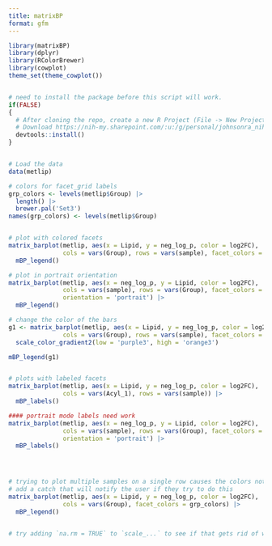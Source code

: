 ```yaml
---
title: matrixBP
format: gfm
---
```



```r
library(matrixBP)
library(dplyr)
library(RColorBrewer)
library(cowplot)
theme_set(theme_cowplot())


# need to install the package before this script will work.
if(FALSE)
{
  # After cloning the repo, create a new R Project (File -> New Project... -> Existing Directory) and run the following command in the console:
  # Download https://nih-my.sharepoint.com/:u:/g/personal/johnsonra_nih_gov/EeEo-VNRXchMl47X2jhcHLcB2IaSH--TKOcUpS5OLvBoSQ?e=lQwu9Q and save it to `data/metlip.rda`
  devtools::install()
}


# Load the data
data(metlip)

# colors for facet_grid labels
grp_colors <- levels(metlip$Group) |>
  length() |>
  brewer.pal('Set3')
names(grp_colors) <- levels(metlip$Group)


# plot with colored facets
matrix_barplot(metlip, aes(x = Lipid, y = neg_log_p, color = log2FC),
               cols = vars(Group), rows = vars(sample), facet_colors = grp_colors) |>
  mBP_legend()

# plot in portrait orientation
matrix_barplot(metlip, aes(x = neg_log_p, y = Lipid, color = log2FC),
               cols = vars(sample), rows = vars(Group), facet_colors = grp_colors,
               orientation = 'portrait') |>
  mBP_legend()

# change the color of the bars
g1 <- matrix_barplot(metlip, aes(x = Lipid, y = neg_log_p, color = log2FC),
               cols = vars(Group), rows = vars(sample), facet_colors = grp_colors) +
  scale_color_gradient2(low = 'purple3', high = 'orange3')

mBP_legend(g1)


# plots with labeled facets
matrix_barplot(metlip, aes(x = Lipid, y = neg_log_p, color = log2FC),
               cols = vars(Acyl_1), rows = vars(sample)) |>
  mBP_labels()

#### portrait mode labels need work
matrix_barplot(metlip, aes(x = neg_log_p, y = Lipid, color = log2FC),
               cols = vars(sample), rows = vars(Group), facet_colors = grp_colors,
               orientation = 'portrait') |>
  mBP_labels()




# trying to plot multiple samples on a single row causes the colors not to work
# add a catch that will notify the user if they try to do this
matrix_barplot(metlip, aes(x = Lipid, y = neg_log_p, color = log2FC),
               cols = vars(Group), facet_colors = grp_colors) |>
  mBP_legend()


# try adding `na.rm = TRUE` to `scale_...` to see if that gets rid of warnings about NA values
```

